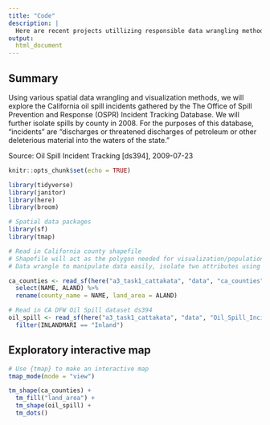 ```yaml
---
title: "Code"
description: |
  Here are recent projects utillizing responsible data wrangling methods and visualization practices.
output: 
  html_document
---
```


## Summary
Using various spatial data wrangling and visualization methods, we will explore the California oil spill incidents gathered by the The Office of Spill Prevention and Response (OSPR) Incident Tracking Database. We will further isolate spills by county in 2008. For the purposes of this database, "incidents" are "discharges or threatened discharges of petroleum or other deleterious material into the waters of the state." 

Source: Oil Spill Incident Tracking [ds394], 2009-07-23


```r
knitr::opts_chunk$set(echo = TRUE)

library(tidyverse)
library(janitor)
library(here)
library(broom)

# Spatial data packages
library(sf)
library(tmap)
```


```r
# Read in California county shapefile 
# Shapefile will act as the polygon needed for visualization/population of data 
# Data wrangle to manipulate data easily, isolate two attributes using select() and rename() for better recall 

ca_counties <- read_sf(here("a3_task1_cattakata", "data", "ca_counties", "CA_Counties_TIGER2016.shp")) %>% 
  select(NAME, ALAND) %>% 
  rename(county_name = NAME, land_area = ALAND)
```


```r
# Read in CA DFW Oil Spill dataset ds394
oil_spill <- read_sf(here("a3_task1_cattakata", "data", "Oil_Spill_Incident_Tracking_%5Bds394%5D-shp")) %>% 
  filter(INLANDMARI == "Inland")
```

## Exploratory interactive map 

```r
# Use {tmap} to make an interactive map 
tmap_mode(mode = "view")

tm_shape(ca_counties) +
  tm_fill("land_area") + 
  tm_shape(oil_spill) + 
  tm_dots()

```






